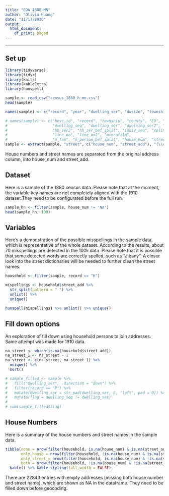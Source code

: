 ```yaml
---
title: "EDA 1880 MN"
author: "Olivia Huang"
date: "11/17/2020"
output:   
  html_document:
    df_print: paged
---
```


***

## Set up
```r
library(tidyverse)
library(tidyr)
library(knitr)
library(kableExtra)
library(hunspell)
```

```r
sample <- read_csv("census_1880_h_mn.csv")
head(sample)
```

```r
names(sample) <- c("record", "year", "dwelling_ser", "dwsize", "township", "pageno", "microfilm", "n_fam", "hh_ser_bef_split", "split", "mcd", "county", "ED", "supdist", "street" )

# names(sample) <- c("hnyc_id", "record", "township", "county", "ED", "person_id",
#                    "dwelling_seq", "dwelling_ser", "dwelling_ser2", "hh_seq", "hh_seq_8",
#                    "hh_ser2", "hh_ser_bef_split", "indiv_seq", "split", 
#                    "line_no", "line_no2", "microfilm",
#                    "n_fam", "n_person_bef_split", "house_num", "street_add")
sample <- extract(sample, "street", c("house_num", "street_add"), "(\\d.)(\\D+)")
```
House numbers and street names are separated from the original address column, into house_num and street_add.

## Dataset
Here is a sample of the 1880 census data.
Please note that at the moment, the variable key names are not completely aligned with the 1910 dataset.They need to be configurated before the full run.
```r
sample_hn <- filter(sample, house_num != 'NA')
head(sample_hn, 100)
```

## Variables
Here's a demonstration of the possible misspellings in the sample data, which is representative of the whole dataset. According to the results, about 70 misspellings are detected in the 100k data. Please note that it is possible that some detected words are correctly spelled, such as "albany". A closer look into the street dictionaries will be needed to further clean the street names.
```r
household <- filter(sample, record == "H")

mispellings <- household$street_add %>%
  str_split(pattern = " ") %>%
  unlist() %>%
  unique()

hunspell(mispellings) %>% unlist() %>% unique()
```

## Fill down options
An exploration of fill down using household persons to join addresses. Same attempt was made for 1910 data. 
```r
na_street <- which(is.na(household$street_add))
na_street_1 <- na_street - 1
na_street <- c(na_street, na_street_1) %>% 
  unique() %>% 
  sort()
```

```r
# sample_filled <- sample %>%
#   fill("dwelling_ser", .direction = "down") %>%
#   filter(record == "P") %>%
#   mutate(dwelling_ser = str_pad(dwelling_ser, 8, "left", pad = 0)) %>%
#   mutate(flag = dwelling_seq != dwelling_ser)
# 
# sum(sample_filled$flag)
```

## House Numbers
Here is a summary of the house numbers and street names in the sample data.
```r
tibble(none = nrow(filter(household, is.na(house_num) & is.na(street_add))),
       only_house = nrow(filter(household, !is.na(house_num) & is.na(street_add))),
       only_street = nrow(filter(household, is.na(house_num) & !is.na(street_add))),
       both = nrow(filter(household, !is.na(house_num) & !is.na(street_add)))) %>%
  kable() %>% kable_styling(full_width = FALSE)
```
There are 22843 entries with empty addresses (missing both house number and street name), which are shown as NA in the dataframe. They need to be filled down before geocoding.

